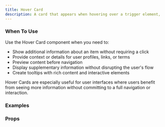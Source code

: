 ```yaml
---
title: Hover Card
description: A card that appears when hovering over a trigger element, providing additional information or context.
---
```


### When To Use

Use the Hover Card component when you need to:

- Show additional information about an item without requiring a click
- Provide context or details for user profiles, links, or terms
- Preview content before navigation
- Display supplementary information without disrupting the user's flow
- Create tooltips with rich content and interactive elements

Hover Cards are especially useful for user interfaces where users benefit from seeing more information without committing to a full navigation or interaction.

### Examples
<Preview
  lang="jsx"
  file="/hover-card/__demo__/basic"
  title="Basic"
/>

<Preview
  lang="jsx"
  file="/hover-card/__demo__/user-card"
  title="User Profile"
/>

<Preview
  lang="jsx"
  file="/hover-card/__demo__/with-image"
  title="With Image"
/>

<Preview
  lang="jsx"
  file="/hover-card/__demo__/custom"
  title="Custom"
/>

### Props
<AutoTypeTable path="./components/ui/hover-card.tsx" name="HoverCard" />
<AutoTypeTable path="./components/ui/hover-card.tsx" name="HoverCardTrigger" />
<AutoTypeTable path="./components/ui/hover-card.tsx" name="HoverCardContent" /> 